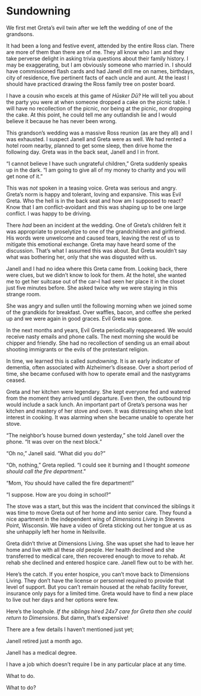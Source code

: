 # Sundowning {.unnumbered}

We first met Greta's evil twin after we left the wedding of one of the grandsons.

It had been a long and festive event, attended by the entire Ross clan. There are more of them than there are of me. They all know who I am and they take perverse delight in asking trivia questions about their family history. I may be exaggerating, but I am obviously someone who married in. I should have commissioned flash cards and had Janell drill me on names, birthdays, city of residence, five pertinent facts of each uncle and aunt. At the least I should have practiced drawing the Ross family tree on poster board.

I have a cousin who excels at this game of *Hūsker Dū?* He will tell you about the party you were at when someone dropped a cake on the picnic table. I will have no recollection of the picnic, nor being at the picnic, nor dropping the cake. At this point, he could tell me any outlandish lie and I would believe it because he has never been wrong.

This grandson's wedding was a massive Ross reunion (as are they all) and I was exhausted. I suspect Janell and Greta were as well. We had rented a hotel room nearby, planned to get some sleep, then drive home the following day. Greta was in the back seat, Janell and I in front.

"I cannot believe I have such ungrateful children," Greta suddenly speaks up in the dark. "I am going to give all of my money to charity and you will get none of it."

This was *not* spoken in a teasing voice. Greta was serious and angry. Greta's norm is happy and tolerant, loving and expansive. This was Evil Greta. Who the hell is in the back seat and how am I supposed to react? Know that I am conflict-avoidant and this was shaping up to be one large conflict. I was happy to be driving.

There *had* been an incident at the wedding. One of Greta's children felt it was appropriate to proselytize to one of the grandchildren and girlfriend. His words were unwelcome and caused tears, leaving the rest of us to mitigate this emotional exchange. Greta may have heard some of the discussion. That's what I assumed this was about. But Greta wouldn't say what was bothering her, only that she was disgusted with us.

Janell and I had no idea where this Greta came from. Looking back, there were clues, but we didn't know to look for them. At the hotel, she wanted me to get her suitcase out of the car--I had seen her place it in the closet just five minutes before. She asked twice why we were staying in this strange room.

She was angry and sullen until the following morning when we joined some of the grandkids for breakfast. Over waffles, bacon, and coffee she perked up and we were again in good graces. Evil Greta was gone.

In the next months and years, Evil Greta periodically reappeared. We would receive nasty emails and phone calls. The next morning she would be chipper and friendly. She had no recollection of sending us an email about shooting immigrants or the evils of the protestant religion.

In time, we learned this is called *sundowning*. It is an early indicator of dementia, often associated with Alzheimer's disease. Over a short period of time, she became confused with how to operate email and the nastygrams ceased.

Greta and her kitchen were legendary. She kept everyone fed and watered from the moment they arrived until departure. Even then, the outbound trip would include a sack lunch. An important part of Greta's persona was her kitchen and mastery of her stove and oven. It was distressing when she lost interest in cooking. It was alarming when she became unable to operate her stove.

"The neighbor's house burned down yesterday," she told Janell over the phone. "It was over on the next block."

"Oh no," Janell said. "What did you do?"

"Oh, nothing," Greta replied. "I could see it burning and I thought *someone should call the fire department*."

"Mom, *You* should have called the fire department!"

"I suppose. How are you doing in school?"

The stove was a start, but this was the incident that convinced the siblings it was time to move Greta out of her home and into senior care. They found a nice apartment in the independent wing of *Dimensions Living* in Stevens Point, Wisconsin. We have a video of Greta sticking out her tongue at us as she unhappily left her home in Neilsville.

Greta didn't thrive at Dimensions Living. She was upset she had to leave her home and live with all these *old* people. Her health declined and she transferred to medical care, then recovered enough to move to rehab. At rehab she declined and entered hospice care. Janell flew out to be with her.

Here's the catch. If you enter hospice, you can't move back to Dimensions Living. They don't have the license or personnel required to provide that level of support. But you can't remain housed at the rehab facility forever, insurance only pays for a limited time. Greta would have to find a new place to live out her days and her options were few.

Here's the loophole. *If the siblings hired 24x7 care for Greta then she could return to Dimensions*. But damn, that's expensive!

There are a few details I haven't mentioned just yet;

Janell retired just a month ago.

Janell has a medical degree.

I have a job which doesn't require I be in any particular place at any time.

What to do.

What to do?
